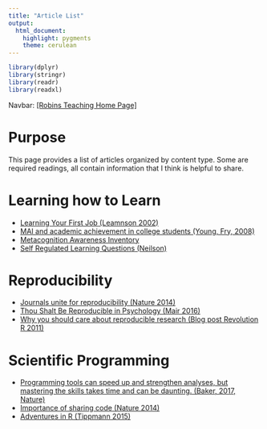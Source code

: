 ```yaml
---
title: "Article List"
output: 
  html_document: 
    highlight: pygments
    theme: cerulean
---
```


```r
library(dplyr)
library(stringr)
library(readr)
library(readxl)
```

Navbar: [[Robins Teaching Home Page]](../index.html)

# Purpose
This page provides a list of articles organized by content type. Some are required readings, all contain information
that I think is helpful to share. 


# Learning how to Learn

* [Learning Your First Job (Leamnson 2002)](Learning Your First Job (Leamnson 2002).pdf)
* [MAI and academic achievement in college students (Young, Fry, 2008)](MAI and academic achievement in college students (Young, Fry, 2008).pdf)
* [Metacognition Awareness Inventory](Metacognition Awareness Inventory.pdf)
* [Self Regulated Learning Questions (Neilson)](Self Regulated Learning Questions (Neilson).pdf)
 
 
# Reproducibility

* [Journals unite for reproducibility (Nature 2014)](Journals unite for reproducibility (Nature 2014).pdf)
* [Thou Shalt Be Reproducible in Psychology (Mair 2016)](Thou Shalt Be Reproducible in Psychology (Mair 2016).pdf)
* [Why you should care about reproducible research (Blog post Revolution R 2011)](Why you should care about reproducible research (Blog post Revolution R 2011).pdf)
 
 
# Scientific Programming
* [Programming tools can speed up and strengthen analyses, but mastering the skills takes time and can be daunting. (Baker, 2017, Nature)](http://www.nature.com/naturejobs/science/articles/10.1038/nj7638-563a?WT.mc_id=TWT_NatureNews)
* [Importance of sharing code (Nature 2014)](Importance of sharing code (Nature 2014).pdf)
* [Adventures in R (Tippmann 2015)]("Adventures in R (Tippmann 2015).pdf")
